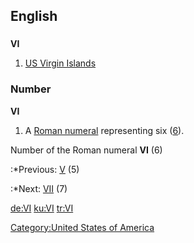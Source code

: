 {{see|vi|Vi}}
==English==
[[Category:United States of America]]
==={{Abbreviation}}===
'''VI'''

# [[US Virgin Islands]]

===Number===
'''VI'''

# A [[Roman numeral]] representing six ([[six|6]]).
Number of the Roman numeral '''VI''' (6)
:*Previous: [[V]] (5)
:*Next: [[VII]] (7)

[[de:VI]]
[[ku:VI]]
[[tr:VI]]